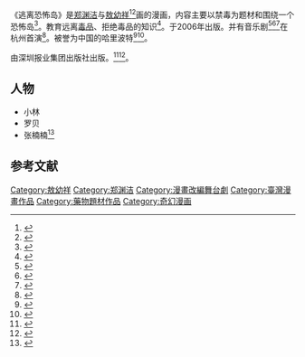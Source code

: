 {{来源清理}}
{{expand|time=2015-01-27T04:26:03+00:00}}
《逃离恐怖岛》是[[郑渊洁|郑渊洁]]与[[敖幼祥|敖幼祥]]<ref>{{Cite news|url=http://barb.sznews.com/html/2008-06/07/content_208020.htm|title=《逃离恐怖岛》BR-动漫也禁毒|language=zh-cn|publisher=宝安日报|author=|date=2006-02-08|accessdate=2015-02-03|deadurl=yes|archiveurl=https://web.archive.org/web/20150120040932/http://barb.sznews.com/html/2008-06/07/content_208020.htm|archivedate=2015-01-20}}</ref><ref>{{Cite news|url=http://news.xinhuanet.com/book/2007-01/11/content_5591388.htm|title=两岸高手联袂打造禁毒漫画《逃离恐怖岛》|language=zh-cn|publisher=新华网|author=|date=2006-02-08|accessdate=2015-02-03|deadurl=yes|archiveurl=https://web.archive.org/web/20150203160325/http://news.xinhuanet.com/book/2007-01/11/content_5591388.htm|archivedate=2015-02-03}}</ref>画的漫画，内容主要以禁毒为题材和围绕一个恐怖岛<ref>{{Cite news|url=http://www.jyb.cn/cm/jycm/beijing/zgjyb/5b/t20070208_64807.htm|title=《郑渊洁敖幼祥联袂打造《逃离恐怖岛》教育青少年禁毒|language=zh-cn|publisher=中国教育新闻网|author=|date=2006-02-08|accessdate=2015-02-03|deadurl=yes|archiveurl=https://web.archive.org/web/20150120034133/http://www.jyb.cn/cm/jycm/beijing/zgjyb/5b/t20070208_64807.htm|archivedate=2015年1月20日|df=}}</ref>。教育远离[[毒品|毒品]]、拒绝毒品的知识<ref>{{Cite news|url=http://www.southcn.com/edu/newbook/dushu/200705250265.htm|title=《逃离恐怖岛》内容简介|language=zh-cn|publisher=南方网|author=|date=2006-02-08|accessdate=2015-02-03}}</ref>。于2006年出版。并有音乐剧<ref>{{Cite news|url=http://www.zjol.com.cn/05zjrelax/system/2008/05/03/009479264.shtml|title=首部禁毒题材卡通音乐剧《逃离恐怖岛》在杭首演|language=zh-cn|publisher=浙江在线|author=|date=2006-02-08|accessdate=2015-02-03}}</ref><ref>{{Cite news|url=http://www.zjol.com.cn/05cg/system/2008/05/03/009478526.shtml|title=卡通音乐剧《逃离恐怖岛》“恐怖”登场|language=zh-cn|publisher=浙江在线|author=|date=2006-02-08|accessdate=2015-02-03}}</ref><ref>{{Cite news|url=http://www.zj.xinhuanet.com/hztravel/2008-04/20/content_13030555.htm|title=音乐剧《逃离恐怖岛》动漫节首演|language=zh-cn|publisher=杭州旅游网|author=|date=2006-02-08|accessdate=2015-02-03|deadurl=yes|archiveurl=https://web.archive.org/web/20150203061631/http://www.zj.xinhuanet.com/hztravel/2008-04/20/content_13030555.htm|archivedate=2015-02-03}}</ref>在杭州首演<ref>{{Cite news|url=http://jhwcw.zjol.com.cn/wcnews/system/2008/05/12/010453614.shtml|title=首部禁毒题材卡通音乐剧《逃离恐怖岛》在杭首演|language=zh-cn|publisher=婺城新闻网|author=|date=2006-02-08|accessdate=2015-02-03|archive-url=https://web.archive.org/web/20150203055650/http://jhwcw.zjol.com.cn/wcnews/system/2008/05/12/010453614.shtml|archive-date=2015-02-03|dead-url=yes}}</ref>。被誉为中国的哈里波特<ref>{{Cite news|url=http://hzdaily.hangzhou.com.cn/hzrb/html/2008-05/03/content_172261.htm|title=卡通音乐剧《逃离恐怖岛》动漫节“恐怖”登场|language=zh-cn|publisher=杭州日报|author=|date=2006-02-08|accessdate=2015-02-03}}</ref><ref>{{Cite news|url=http://cul.sohu.com/20070110/n247531953.shtml|title=《逃离恐怖岛》：誉为中国的“哈里·波特” |language=zh-cn|publisher=搜狐文化频道|author=|date=2006-02-08|accessdate=2015-02-03}}</ref>。

由深圳报业集团出版社出版。<ref>{{Cite news|url=http://www.sznews.com/tqbhome/content/2007-06/01/content_1186768.htm|title=《逃离恐怖岛》火爆儿童节书市|language=zh-cn|publisher=房地网|author=|date=2007年6月1日|accessdate=2015-03-05|archive-url=https://web.archive.org/web/20150924121023/http://www.sznews.com/tqbhome/content/2007-06/01/content_1186768.htm|archive-date=2015年9月24日|dead-url=yes}}</ref><ref>{{Cite news|url=http://news.sohu.com/20070111/n247550604.shtml|title=乌龙院主、童话大王联袂《逃离恐怖岛》|language=zh-cn|publisher=搜狐新闻|author=|date=2007年1月11日|accessdate=2015-03-05}}</ref>。

==人物==
* 小林
* 罗贝
* 张楠楠<ref>{{Cite news|url=http://news.sohu.com/20070122/n247747862.shtml|title=郑渊洁敖幼祥联袂打造《逃离恐怖岛》|language=zh-cn|publisher=搜狐新闻|author=|date=2007年1月22日|accessdate=2015-03-05}}</ref>

== 参考文献 ==
{{Reflist}}

[[Category:敖幼祥|Category:敖幼祥]]
[[Category:郑渊洁|Category:郑渊洁]]
[[Category:漫畫改編舞台劇|Category:漫畫改編舞台劇]]
[[Category:臺灣漫畫作品|Category:臺灣漫畫作品]]
[[Category:藥物題材作品|Category:藥物題材作品]]
[[Category:奇幻漫画|Category:奇幻漫画]]